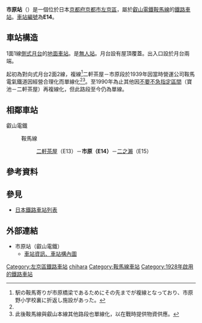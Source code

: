 {{About|京都府的叡山電鐵鞍馬線車站|曾經位於兵庫縣的西日本旅客鐵道（JR西日本）鍛冶屋線車站|市原站 (兵庫縣)}}
{{日本車站資訊
|公司色  = red
|文字色  = 
|站名    = 市原站
|圖片    = Eiden Ichihara Station.JPG
|圖片說明= 車站全景
|日文原名= 市原
|平假名  = いちはら
|羅馬拼音= Ichihara
|電報略號= 
|所在地  = {{JPN}}[[京都府|京都府]][[京都市|京都市]][[左京區|左京區]]靜市市原町124<ref name="eizaninfo">{{Cite web |url=https://eizandensha.co.jp/densya/station/sta-e14.html |title=各駅情報 | 市原駅 |accessdate=2016-02-13 |publisher=叡山電鉄 |archive-date=2016-03-18 |archive-url=https://web.archive.org/web/20160318224036/https://eizandensha.co.jp/densya/station/sta-e14.html |dead-url=no }}</ref>
|坐標    = {{coord|35|5|17.61|N|135|45|46.80|E|display=inline,title}} 
|車站構造= [[地面車站|地面車站]]
|月台配置= 1面1線
|啟用年月日= 1928年（[[昭和|昭和]]3年）12月1日<ref name="eizaninfo"/>
|廢站年月日= 
|乘客人數= 496
|上下車人次= 
|統計年度= 2017年<!--京都府統計書 http://www.pref.kyoto.jp/tokei/yearly/tokeisyo/tsname/tsg1001.html-->
|轉車    = 
|備註    =
|adjacent = {{Adjacent stations|system=叡山電鐵|line=鞍馬線|left=二軒茶屋|right=二之瀨|note-left=E13<br />1.2km|note-mid={{車站編號s|red|#fff|E14}}<br />距離[[寶池站|寶池]]5.3km<br />距離[[出町柳站|出町柳]]9.1km|note-right=E15<br />1.3km}}
}}
'''市原站'''（{{jpn|j=市原駅|hg=いちはらえき|rm=Ichihara eki|f=y}}）是一個位於日本[[京都府|京都府]][[京都市|京都市]][[左京區|左京區]]，屬於[[叡山電鐵|叡山電鐵]][[鞍馬線|鞍馬線]]的[[鐵路車站|鐵路車站]]。[[車站編號|車站編號]]為'''E14'''。

== 車站構造 ==
1面1線[[側式月台|側式月台]]的[[地面車站|地面車站]]。是[[無人站|無人站]]。月台設有屋頂覆蓋。出入口設於月台兩端。

起初為對向式月台2面2線，複線<ref>駅の鞍馬寄りが市原橋梁であるためにその先までが複線となっており、市原野小学校裏に折返し施設があった。</ref>二軒茶屋－市原段於1939年因當時營運公司鞍馬電氣鐵道因經營合理化而單線化<ref name=sone04/><ref>此後鞍馬線與叡山本線其他路段也單線化，以在戰時提供物資供應。</ref>。至1990年為止其他因[[不要不急線|不要不急指定區間]]（寶池－二軒茶屋）再複線化，但此路段至今仍為單線。

== 相鄰車站 ==
; 叡山電鐵
: {{Color|red|■}}鞍馬線
:: [[二軒茶屋站|二軒茶屋]]（E13）－'''市原（E14）'''－[[二之瀨站|二之瀨]]（E15）

== 參考資料 ==
{{Reflist}}

== 參見 ==
* [[日本鐵路車站列表|日本鐵路車站列表]]

== 外部連結 ==
* 市原站（叡山電鐵）
** [https://eizandensha.co.jp/guide/station/ichihara.html 車站資訊、車站構內圖] {{Wayback|url=https://eizandensha.co.jp/guide/station/ichihara.html |date=20201130090332 }}

{{叡山電鐵}}

{{DEFAULTSORT:Ichihara}}
[[Category:左京區鐵路車站|Category:左京區鐵路車站]]
[[Category:日本鐵路車站_I|chihara]]
[[Category:鞍馬線車站|Category:鞍馬線車站]]
[[Category:1928年啟用的鐵路車站|Category:1928年啟用的鐵路車站]]